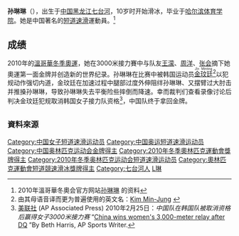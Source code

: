 {{MedalTableTop}}
{{MedalSport | 女子[[短道速滑|短道速滑]]}}
{{MedalOlympic}}
{{MedalGold | [[2010年冬季奧林匹克運動會|2010年溫哥華]] | [[2010年冬季奧林匹克運動會短道速滑比賽|3000米接力]]}}
{{MedalBottom}}

'''孙琳琳'''（{{bd|1988年|10月3日|catIdx=Sun孫}}），出生于[[中国|中国]][[黑龙江省|黑龙江]][[七台河|七台河]]，10岁时开始滑冰，毕业于[[哈尔滨体育学院|哈尔滨体育学院]]。她是中国著名的[[短道速滑|短道速滑]]運動員。<ref>2010年溫哥華冬奧会官方网站[http://www.vancouver2010.com/olympic-short-track-speed-skating/athletes/linlin-sun_ath1016628Xx.html 孙琳琳] {{Wayback|url=http://www.vancouver2010.com/olympic-short-track-speed-skating/athletes/linlin-sun_ath1016628Xx.html |date=20100409001047 }}的资料</ref>

==成绩==
2010年的[[2010年冬季奧林匹克運動會|溫哥華冬季奧運]]，她在3000米接力賽中与队友[[王濛_(短道速滑运动员)|王濛]]、[[周洋|周洋]]、[[张会|张会]]摘下她奧運第一面金牌并创造新的世界纪录。孙琳琳在比赛中被韩国运动员<ruby><rb>[[金玟廷_(短道速滑运动员)|金玟廷]]</rb><rt>Jīn Míntíng</rt></ruby><ref>由其母语音译而更为普遍使用的英文名：[http://www.vancouver2010.com/olympic-short-track-speed-skating/athletes/min-jung-kim_ath1006294cl.html Kim Min-Jung] {{Wayback|url=http://www.vancouver2010.com/olympic-short-track-speed-skating/athletes/min-jung-kim_ath1006294cl.html |date=20100301083641 }}</ref>以犯规动作强切内道，金玟廷在加速过程中腿部过度外伸阻绊孙琳琳、又摆臂过大肘击并推搡孙琳琳，导致孙琳琳失去平衡险些摔倒而降速。幸而裁判们查看录像讨论后判决金玟廷犯规取消韩国女子接力队资格<ref>[[美联社|美联社]] (AP Associated Press) 2010年2月25日：''中国队在韩国队被取消资格后赢得女子3000米接力赛'' “[http://wintergames.ap.org/story.aspx?st=id&id=2d9f0de970c1400b867476357841cd75  China wins women's 3,000-meter relay after DQ] {{Wayback|url=http://wintergames.ap.org/story.aspx?st=id&id=2d9f0de970c1400b867476357841cd75 |date=20100228232449 }}”By Beth Harris, AP Sports Writer.</ref>，中国队终于拿回金牌。

==<span style="font-size:smaller;">資料來源</span>==
<div class="references-small">
<references></references>

{{Footer Olympic Champions in Women's 3000 m Relay Short Track Speed Skating}}

{{DEFAULTSORT:Sun孫}}
[[Category:中国女子短道速滑运动员|Category:中国女子短道速滑运动员]]
[[Category:中国奥运短道速滑运动员|Category:中国奥运短道速滑运动员]]
[[Category:中国奥林匹克运动会金牌得主|Category:中国奥林匹克运动会金牌得主]]
[[Category:2010年冬季奧林匹克運動會獎牌得主|Category:2010年冬季奧林匹克運動會獎牌得主]]
[[Category:2010年冬季奥林匹克运动会短道速滑运动员|Category:2010年冬季奥林匹克运动会短道速滑运动员]]
[[Category:奧林匹克運動會短道競速滑冰獎牌得主|Category:奧林匹克運動會短道競速滑冰獎牌得主]]
[[Category:七台河人|Category:七台河人]]
[[Category:孙姓|L琳]]